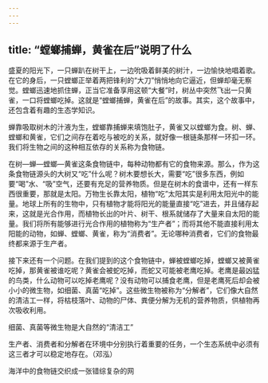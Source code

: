 ```yaml
---
---
---
```

title: “螳螂捕蝉，黄雀在后”说明了什么
---




盛夏的阳光下，一只蝉趴在树干上，一边吮吸着鲜美的树汁，一边愉快地唱着歌。在它的身后，一只螳螂正举着两把锋利的“大刀”悄悄地向它逼近，但蝉却毫无察觉。螳螂迅速地抓住蝉，正当它准备享用这顿“大餐”时，树丛中突然飞出一只黄雀，一口将螳螂吃掉。这就是“螳螂捕蝉，黄雀在后”的故事。其实，这个故事中，还包含着有趣的生态学知识。

蝉靠吸取树木的汁液为生，螳螂靠捕蝉来填饱肚子，黄雀又以螳螂为食。树、蝉、螳螂和黄雀，它们之间存在着吃与被吃的关系，就好像一根链条那样一环扣一环。我们将生物之间的这种相互依存的关系称为食物链。

在树—蝉—螳螂—黄雀这条食物链中，每种动物都有它的食物来源。那么，作为这条食物链源头的大树又“吃”什么呢？树木要想长大，需要“吃”很多东西，例如要“喝”水、“吸”空气，还要有充足的营养物质。但是在树木的食谱中，还有一样东西很重要，那就是太阳。万物生长靠太阳，植物“吃”太阳其实是利用太阳光中的能量。地球上所有的生物中，只有植物才能将阳光的能量直接“吃”进去，并且储存起来，这就是光合作用，而植物长出的叶片、树干、根系就储存了大量来自太阳的能量。我们将所有能够进行光合作用的植物称为“生产者”；而将其他不能直接利用太阳能的动物，如蝉、螳螂、黄雀，称为“消费者”。无论哪种消费者，它们的食物最终都来源于生产者。

接下来还有一个问题。在我们提到的这个食物链中，蝉被螳螂吃掉，螳螂又被黄雀吃掉，那黄雀被谁吃呢？黄雀会被蛇吃掉，而蛇又可能被老鹰吃掉。老鹰是最凶猛的鸟类，什么动物可以吃掉老鹰呢？没有动物可以捕食老鹰，但是老鹰死后却会被小小的微生物，如细菌、真菌“吃掉”。这些微生物被称为“分解者”，它们像大自然的清洁工一样，将枯枝落叶、动物的尸体、粪便分解为无机的营养物质，供植物再次吸收利用。

细菌、真菌等微生物是大自然的“清洁工”



生产者、消费者和分解者在环境中分别执行着重要的任务，一个生态系统中必须有这三者才可以稳定地存在。（邓泓）



海洋中的食物链交织成一张错综复杂的网